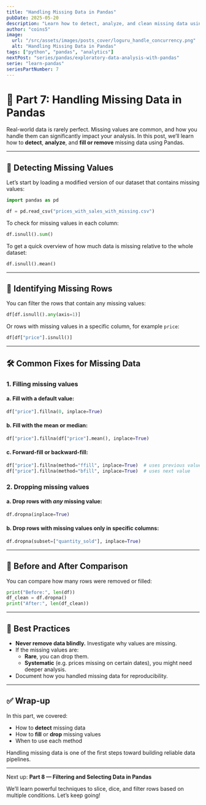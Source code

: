 ```yaml
---
title: "Handling Missing Data in Pandas"
pubDate: 2025-05-20
description: "Learn how to detect, analyze, and clean missing data using Pandas."
author: "coins5"
image:
  url: "/src/assets/images/posts_cover/loguru_handle_concurrency.png"
  alt: "Handling Missing Data in Pandas"
tags: ["python", "pandas", "analytics"]
nextPost: "series/pandas/exploratory-data-analysis-with-pandas"
serie: "learn-pandas"
seriesPartNumber: 7
---
```


# 🧹 Part 7: Handling Missing Data in Pandas

Real-world data is rarely perfect. Missing values are common, and how you handle them can significantly impact your analysis. In this post, we’ll learn how to **detect**, **analyze**, and **fill or remove** missing data using Pandas.

---

## 🧐 Detecting Missing Values

Let’s start by loading a modified version of our dataset that contains missing values:

```python
import pandas as pd

df = pd.read_csv("prices_with_sales_with_missing.csv")
```

To check for missing values in each column:

```python
df.isnull().sum()
```

To get a quick overview of how much data is missing relative to the whole dataset:

```python
df.isnull().mean()
```

---

## 🔎 Identifying Missing Rows

You can filter the rows that contain any missing values:

```python
df[df.isnull().any(axis=1)]
```

Or rows with missing values in a specific column, for example `price`:

```python
df[df["price"].isnull()]
```

---

## 🛠️ Common Fixes for Missing Data

### 1. **Filling missing values**

#### a. Fill with a default value:

```python
df["price"].fillna(0, inplace=True)
```

#### b. Fill with the mean or median:

```python
df["price"].fillna(df["price"].mean(), inplace=True)
```

#### c. Forward-fill or backward-fill:

```python
df["price"].fillna(method="ffill", inplace=True)  # uses previous value
df["price"].fillna(method="bfill", inplace=True)  # uses next value
```

### 2. **Dropping missing values**

#### a. Drop rows with _any_ missing value:

```python
df.dropna(inplace=True)
```

#### b. Drop rows with missing values only in specific columns:

```python
df.dropna(subset=["quantity_sold"], inplace=True)
```

---

## 🧪 Before and After Comparison

You can compare how many rows were removed or filled:

```python
print("Before:", len(df))
df_clean = df.dropna()
print("After:", len(df_clean))
```

---

## 🧼 Best Practices

- **Never remove data blindly.** Investigate why values are missing.
- If the missing values are:
  - **Rare**, you can drop them.
  - **Systematic** (e.g. prices missing on certain dates), you might need deeper analysis.
- Document how you handled missing data for reproducibility.

---

## ✅ Wrap-up

In this part, we covered:

- How to **detect** missing data
- How to **fill** or **drop** missing values
- When to use each method

Handling missing data is one of the first steps toward building reliable data pipelines.

---

Next up: **Part 8 — Filtering and Selecting Data in Pandas**

We’ll learn powerful techniques to slice, dice, and filter rows based on multiple conditions. Let’s keep going!
